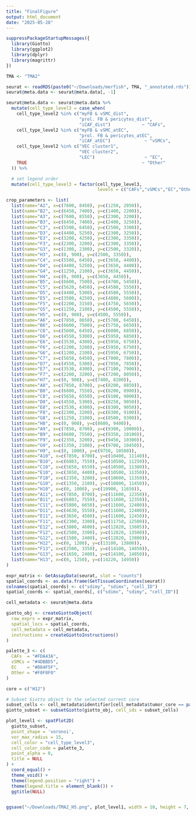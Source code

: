 ```yaml
---
title: "FinalFigure"
output: html_document
date: "2025-05-28"
---
```


```r
suppressPackageStartupMessages({
  library(Giotto)
  library(ggplot2)
  library(dplyr)
  library(magrittr)
})

TMA <- "TMA2"  

seurat <- readRDS(paste0("~/Downloads/merfish", TMA, "_annotated.rds"))
seurat@meta.data <- seurat@meta.data[, -1]

```

```r
seurat@meta.data <- seurat@meta.data %>%
  mutate(cell_type_level3 = case_when(
    cell_type_level2 %in% c("myFB & vSMC_dist",
                            "prol. FB & pericytes_dist",
                            "iCAF_dist")            ~ "CAFs",
    cell_type_level2 %in% c("myFB & vSMC_atEC",
                            "prol. FB & pericytes_atEC",
                            "iCAF_atEC")             ~ "vSMCs",
    cell_type_level2 %in% c("VEC cluster1",
                            "VEC cluster2",
                            "LEC")                   ~ "EC",
    TRUE                                            ~ "Other"
  )) %>%

  # set legend order
  mutate(cell_type_level3 = factor(cell_type_level3,
                                   levels = c("CAFs","vSMCs","EC","Other")))

```


```r
crop_parameters <- list(
  list(name="A2", x=c(7600, 8450), y=c(1250, 2050)),
  list(name="B2", x=c(6450, 7400), y=c(1400, 2200)),
  list(name="A3", x=c(7600, 8550), y=c(2300, 3200)),
  list(name="B3", x=c(6450, 7400), y=c(2400, 3250)),
  list(name="C3", x=c(5500, 6450), y=c(2500, 3300)),
  list(name="D3", x=c(4400, 5250), y=c(2300, 3250)),
  list(name="E3", x=c(3200, 4250), y=c(2300, 3350)),
  list(name="F3", x=c(2300, 3200), y=c(2300, 3350)),
  list(name="G3", x=c(1300, 2300), y=c(2500, 3320)),
  list(name="H3", x=c(0, 900), y=c(2500, 3350)),
  list(name="C4", x=c(5500, 6450), y=c(3650, 4400)),
  list(name="D4", x=c(4400, 5250), y=c(3650, 4400)),
  list(name="G4", x=c(1250, 2100), y=c(3650, 4450)),
  list(name="H4", x=c(0, 900), y=c(3650, 4450)),
  list(name="B5", x=c(6600, 7500), y=c(4700, 5450)),
  list(name="C5", x=c(5620, 6450), y=c(4500, 5550)),
  list(name="D5", x=c(4400, 5300), y=c(4500, 5550)),
  list(name="E5", x=c(3500, 4250), y=c(4800, 5600)),
  list(name="F5", x=c(2200, 3150), y=c(4750, 5650)),
  list(name="G5", x=c(1250, 2100), y=c(4500, 5550)),
  list(name="H5", x=c(0, 900), y=c(4500, 5550)),
  list(name="A6", x=c(7850, 8650), y=c(5700, 6450)), 
  list(name="B6", x=c(6600, 7500), y=c(5750, 6650)),
  list(name="C6", x=c(5600, 6450), y=c(6000, 6850)),
  list(name="D6", x=c(4550, 5300), y=c(5950, 6850)),
  list(name="E6", x=c(3530, 4300), y=c(5950, 6750)),
  list(name="F6", x=c(2200, 3200), y=c(5950, 6750)),
  list(name="G6", x=c(1200, 2100), y=c(5950, 6750)),
  list(name="C7", x=c(5650, 6450), y=c(7000, 7800)),
  list(name="D7", x=c(4550, 5300), y=c(7050, 7850)),
  list(name="E7", x=c(3530, 4300), y=c(7100, 7900)),
  list(name="F7", x=c(2200, 3200), y=c(7200, 8050)),
  list(name="H7", x=c(0, 900), y=c(7400, 8200)),
  list(name="A8", x=c(7850, 8700), y=c(8200, 8850)),
  list(name="B8", x=c(6800, 7550), y=c(8200, 8900)),
  list(name="C8", x=c(5650, 6550), y=c(8100, 9000)),
  list(name="D8", x=c(4550, 5300), y=c(8250, 9050)),
  list(name="E8", x=c(3530, 4300), y=c(8300, 9050)),
  list(name="F8", x=c(2300, 3200), y=c(8300, 9100)),
  list(name="G8", x=c(1250, 2100), y=c(8500, 9300)),
  list(name="H8", x=c(0, 900), y=c(8600, 9400)),
  list(name="A9", x=c(7850, 8700), y=c(9300, 10000)),
  list(name="B9", x=c(6600, 7550), y=c(9350, 10100)),
  list(name="F9", x=c(2350, 3200), y=c(9450, 10300)),
  list(name="G9", x=c(1350, 2100), y=c(9700, 10450)),
  list(name="H9", x=c(0, 1000), y=c(9750, 10500)),
  list(name="A10", x=c(7850, 8700), y=c(10400, 11140)),
  list(name="B10", x=c(6803, 7550), y=c(10500, 11250)),
  list(name="C10", x=c(5650, 6550), y=c(10500, 11300)),
  list(name="E10", x=c(3650, 4400), y=c(10500, 11350)),
  list(name="F10", x=c(2350, 3200), y=c(10600, 11350)),
  list(name="G10", x=c(1350, 2100), y=c(10800, 11450)),
  list(name="H10", x=c(0, 1000), y=c(10900, 11650)),
  list(name="A11", x=c(7850, 8700), y=c(11600, 12350)),
  list(name="B11", x=c(6803, 7550), y=c(11600, 12350)),
  list(name="C11", x=c(5800, 6650), y=c(11600, 12400)),
  list(name="D11", x=c(4630, 5550), y=c(11600, 12400)),
  list(name="E11", x=c(3650, 4500), y=c(11600, 12450)),
  list(name="F11", x=c(2300, 3300), y=c(11750, 12500)),
  list(name="E12", x=c(3800, 4600), y=c(12820, 13605)),
  list(name="F12", x=c(2500, 3300), y=c(12820, 13500)),
  list(name="G12", x=c(1500, 2400), y=c(12820, 13800)),
  list(name="H12", x=c(0, 1200), y=c(13100, 13800)),
  list(name="F13", x=c(2500, 3350), y=c(14100, 14850)),
  list(name="G13", x=c(1650, 2400), y=c(14100, 14850)),
  list(name="H13", x=c(0, 1250), y=c(14220, 14950)) 
)
```

```r
expr_matrix <- GetAssayData(seurat, slot = "counts")
spatial_coords <- as.data.frame(GetTissueCoordinates(seurat))
colnames(spatial_coords) <- c("sdimy", "sdimx", "cell_ID") 
spatial_coords <- spatial_coords[, c("sdimx", "sdimy", "cell_ID")] 

cell_metadata <- seurat@meta.data

giotto_obj <- createGiottoObject(
  raw_exprs = expr_matrix, 
  spatial_locs = spatial_coords, 
  cell_metadata = cell_metadata,
  instructions = createGiottoInstructions()
)

```

```r
palette_3 <- c(
  CAFs  = "#FDA43A",  
  vSMCs = "#4DBBD5",  
  EC    = "#D84F5F",  
  Other = "#F0F0F0"  
)
```


```r
core = c("H12")

# Subset Giotto object to the selected current core
subset_cells <- cell_metadata$identifier[cell_metadata$tumor_core == paste0(TMA, "_", core)]
giotto_subset <- subsetGiotto(giotto_obj, cell_ids = subset_cells)

plot_level1 <- spatPlot2D(
  giotto_subset, 
  point_shape = 'voronoi', 
  vor_max_radius = 15, 
  cell_color = "cell_type_level3", 
  cell_color_code = palette_3, 
  point_alpha = 0, 
  title = NULL 
) +
  coord_equal() +                                  
  theme_void() +                                   
  theme(legend.position = "right") +
  theme(legend.title = element_blank()) + 
  ggtitle(NULL)


ggsave("~/Downloads/TMA2_H5.png", plot_level1, width = 10, height = 7, bg = "white")
```